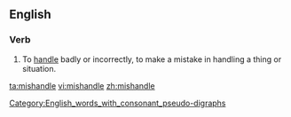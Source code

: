 ==English==
[[Category:English_words_with_consonant_pseudo-digraphs]]
===Verb===
{{en-verb|mishandles|mishandling|mishandled|mishandled}}

#To [[handle]] badly or incorrectly, to make a mistake in handling a thing or situation.

[[ta:mishandle]]
[[vi:mishandle]]
[[zh:mishandle]]